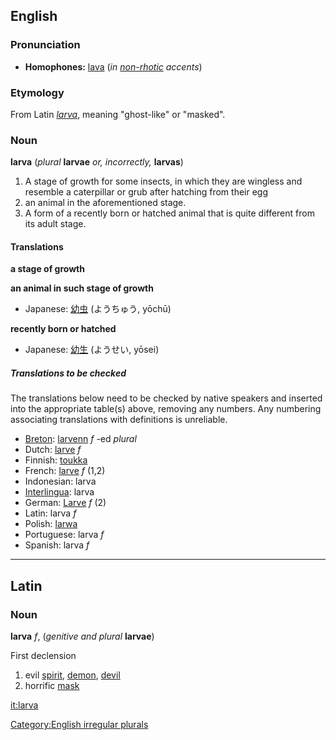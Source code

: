 ==English==
===Pronunciation===
*'''Homophones:''' [[lava]] (''in [[non-rhotic]] accents'')

===Etymology===
From Latin ''[[larva#Latin|larva]]'', meaning "ghost-like" or "masked".

===Noun===
'''larva''' (''plural'' '''larvae''' ''or, incorrectly,'' '''larvas''')
<!--Is the first meaning correct?-->
#A stage of growth for some insects, in which they are wingless and resemble a caterpillar or grub after hatching from their egg
#an animal in the aforementioned stage.
#A form of a recently born or hatched animal that is quite different from its adult stage. 

====Translations====
'''a stage of growth'''
{{top}}
{{mid}}
{{bottom}}

'''an animal in such stage of growth'''
{{top}}
*Japanese: [[幼虫]] (ようちゅう, yōchū) 
{{mid}}
{{bottom}}

'''recently born or hatched'''
{{top}}
*Japanese: [[幼生]] (ようせい, yōsei)
{{mid}}
{{bottom}}

=====Translations to be checked=====
<!--Remove this section once all of the translations below have been moved into the tables above.-->
{{checktrans}}
The translations below need to be checked by native speakers and inserted into the appropriate table(s) above, removing any numbers.  Any numbering associating translations with definitions is unreliable.

*[[Breton]]: [[larvenn]] ''f'' -ed ''plural''
*Dutch: [[larve]] ''f''
*Finnish: [[toukka]]
*French: [[larve]] ''f'' (1,2)
*Indonesian: larva
*[[Interlingua]]: larva
*German: [[Larve]] ''f'' (2)
*Latin:  larva ''f''
*Polish: [[larwa]]
*Portuguese: larva ''f''
*Spanish: larva ''f''

[[Category:English irregular plurals]]
----
==Latin==
===Noun===
'''larva''' ''f'', (''genitive and plural'' '''larvae''')

First declension

#evil [[spirit]], [[demon]], [[devil]]
#horrific [[mask]]

[[it:larva]]